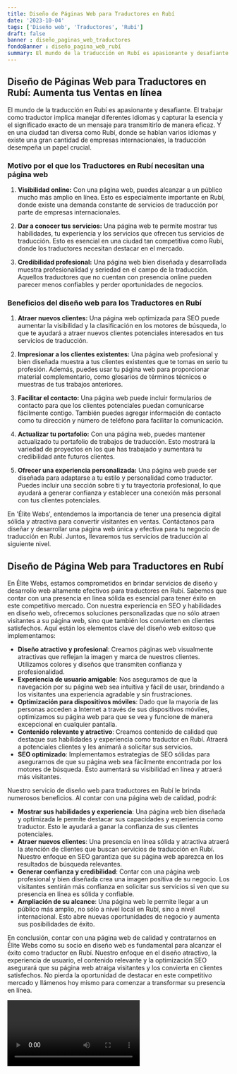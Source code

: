 ```yaml
---
title: Diseño de Páginas Web para Traductores en Rubí
date: '2023-10-04'
tags: ['Diseño web', 'Traductores', 'Rubí']
draft: false
banner : diseño_paginas_web_traductores
fondoBanner : diseño_pagina_web_rubí
summary: El mundo de la traducción en Rubí es apasionante y desafiante. El trabajar como traductor implica manejar diferentes idiomas y capturar la esencia y el significado exacto de un mensaje para transmitirlo de manera eficaz. Y en una ciudad tan diversa como Rubí, donde se hablan varios idiomas y existe una gran cantidad de empresas internacionales, la traducción desempeña un papel crucial.
---
```


## **Diseño de Páginas Web para Traductores en Rubí: Aumenta tus Ventas en línea**

El mundo de la traducción en Rubí es apasionante y desafiante. El trabajar como traductor implica manejar diferentes idiomas y capturar la esencia y el significado exacto de un mensaje para transmitirlo de manera eficaz. Y en una ciudad tan diversa como Rubí, donde se hablan varios idiomas y existe una gran cantidad de empresas internacionales, la traducción desempeña un papel crucial.

### **Motivo por el que los Traductores en Rubí necesitan una página web**

1. **Visibilidad online:** Con una página web, puedes alcanzar a un público mucho más amplio en línea. Esto es especialmente importante en Rubí, donde existe una demanda constante de servicios de traducción por parte de empresas internacionales.

2. **Dar a conocer tus servicios:** Una página web te permite mostrar tus habilidades, tu experiencia y los servicios que ofrecen tus servicios de traducción. Esto es esencial en una ciudad tan competitiva como Rubí, donde los traductores necesitan destacar en el mercado.

3. **Credibilidad profesional:** Una página web bien diseñada y desarrollada muestra profesionalidad y seriedad en el campo de la traducción. Aquellos traductores que no cuentan con presencia online pueden parecer menos confiables y perder oportunidades de negocios.

### **Beneficios del diseño web para los Traductores en Rubí**

1. **Atraer nuevos clientes:** Una página web optimizada para SEO puede aumentar la visibilidad y la clasificación en los motores de búsqueda, lo que te ayudará a atraer nuevos clientes potenciales interesados en tus servicios de traducción.

2. **Impresionar a los clientes existentes:** Una página web profesional y bien diseñada muestra a tus clientes existentes que te tomas en serio tu profesión. Además, puedes usar tu página web para proporcionar material complementario, como glosarios de términos técnicos o muestras de tus trabajos anteriores.

3. **Facilitar el contacto:** Una página web puede incluir formularios de contacto para que los clientes potenciales puedan comunicarse fácilmente contigo. También puedes agregar información de contacto como tu dirección y número de teléfono para facilitar la comunicación.

4. **Actualizar tu portafolio:** Con una página web, puedes mantener actualizado tu portafolio de trabajos de traducción. Esto mostrará la variedad de proyectos en los que has trabajado y aumentará tu credibilidad ante futuros clientes.

5. **Ofrecer una experiencia personalizada:** Una página web puede ser diseñada para adaptarse a tu estilo y personalidad como traductor. Puedes incluir una sección sobre ti y tu trayectoria profesional, lo que ayudará a generar confianza y establecer una conexión más personal con tus clientes potenciales.

En 'Élite Webs', entendemos la importancia de tener una presencia digital sólida y atractiva para convertir visitantes en ventas. Contáctanos para diseñar y desarrollar una página web única y efectiva para tu negocio de traducción en Rubí. Juntos, llevaremos tus servicios de traducción al siguiente nivel.

<GifSeo />

<Cta />

## Diseño de Página Web para Traductores en Rubí

En Élite Webs, estamos comprometidos en brindar servicios de diseño y desarrollo web altamente efectivos para traductores en Rubí. Sabemos que contar con una presencia en línea sólida es esencial para tener éxito en este competitivo mercado. Con nuestra experiencia en SEO y habilidades en diseño web, ofrecemos soluciones personalizadas que no sólo atraen visitantes a su página web, sino que también los convierten en clientes satisfechos. Aquí están los elementos clave del diseño web exitoso que implementamos:

- **Diseño atractivo y profesional**: Creamos páginas web visualmente atractivas que reflejan la imagen y marca de nuestros clientes. Utilizamos colores y diseños que transmiten confianza y profesionalidad.
- **Experiencia de usuario amigable**: Nos aseguramos de que la navegación por su página web sea intuitiva y fácil de usar, brindando a los visitantes una experiencia agradable y sin frustraciones.
- **Optimización para dispositivos móviles**: Dado que la mayoría de las personas acceden a Internet a través de sus dispositivos móviles, optimizamos su página web para que se vea y funcione de manera excepcional en cualquier pantalla.
- **Contenido relevante y atractivo**: Creamos contenido de calidad que destaque sus habilidades y experiencia como traductor en Rubí. Atraerá a potenciales clientes y les animará a solicitar sus servicios.
- **SEO optimizado**: Implementamos estrategias de SEO sólidas para asegurarnos de que su página web sea fácilmente encontrada por los motores de búsqueda. Esto aumentará su visibilidad en línea y atraerá más visitantes.

Nuestro servicio de diseño web para traductores en Rubí le brinda numerosos beneficios. Al contar con una página web de calidad, podrá:

- **Mostrar sus habilidades y experiencia**: Una página web bien diseñada y optimizada le permite destacar sus capacidades y experiencia como traductor. Esto le ayudará a ganar la confianza de sus clientes potenciales.
- **Atraer nuevos clientes**: Una presencia en línea sólida y atractiva atraerá la atención de clientes que buscan servicios de traducción en Rubí. Nuestro enfoque en SEO garantiza que su página web aparezca en los resultados de búsqueda relevantes.
- **Generar confianza y credibilidad**: Contar con una página web profesional y bien diseñada crea una imagen positiva de su negocio. Los visitantes sentirán más confianza en solicitar sus servicios si ven que su presencia en línea es sólida y confiable.
- **Ampliación de su alcance**: Una página web le permite llegar a un público más amplio, no sólo a nivel local en Rubí, sino a nivel internacional. Esto abre nuevas oportunidades de negocio y aumenta sus posibilidades de éxito.

En conclusión, contar con una página web de calidad y contratarnos en Élite Webs como su socio en diseño web es fundamental para alcanzar el éxito como traductor en Rubí. Nuestro enfoque en el diseño atractivo, la experiencia de usuario, el contenido relevante y la optimización SEO asegurará que su página web atraiga visitantes y los convierta en clientes satisfechos. No pierda la oportunidad de destacar en este competitivo mercado y llámenos hoy mismo para comenzar a transformar su presencia en línea.

<Video />

<CtaBot job='Traductores' city='Rubí'/>

<Gmaps query='Rubí+españa+maps' />